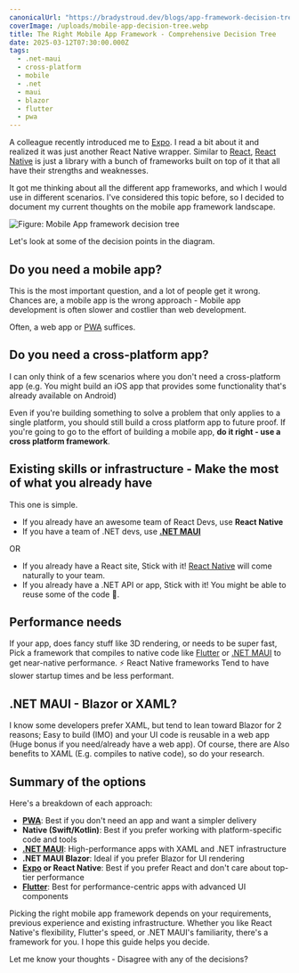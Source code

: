 ```yaml
---
canonicalUrl: "https://bradystroud.dev/blogs/app-framework-decision-tree"
coverImage: /uploads/mobile-app-decision-tree.webp
title: The Right Mobile App Framework - Comprehensive Decision Tree
date: 2025-03-12T07:30:00.000Z
tags:
  - .net-maui
  - cross-platform
  - mobile
  - .net
  - maui
  - blazor
  - flutter
  - pwa
---
```


A colleague recently introduced me to [Expo](https://expo.dev). I read a bit about it and realized it was just another React Native wrapper. Similar to [React](https://react.dev), [React Native](https://reactnative.dev) is just a library with a bunch of frameworks built on top of it that all have their strengths and weaknesses.

It got me thinking about all the different app frameworks, and which I would use in different scenarios. I've considered this topic before, so I decided to document my current thoughts on the mobile app framework landscape.

![Figure: Mobile App framework decision tree](/uploads/mobile-app-decision-tree.webp)

Let's look at some of the decision points in the diagram.

## Do you need a mobile app?

This is the most important question, and a lot of people get it wrong.
Chances are, a mobile app is the wrong approach - Mobile app development is often slower and costlier than web development.

Often, a web app or [PWA](https://web.dev/explore/progressive-web-apps) suffices.

## Do you need a cross-platform app?

I can only think of a few scenarios where you don't need a cross-platform app (e.g. You might build an iOS app that provides some functionality that's already available on Android)

Even if you're building something to solve a problem that only applies to a single platform, you should still build a cross platform app to future proof.
If you're going to go to the effort of building a mobile app, **do it right - use a cross platform framework**.

## Existing skills or infrastructure - Make the most of what you already have

This one is simple.

- If you already have an awesome team of React Devs, use **React Native**
- If you have a team of .NET devs, use **[.NET MAUI](https://dotnet.microsoft.com/en-us/apps/maui)**

OR

- If you already have a React site, Stick with it! [React Native](https://reactnative.dev) will come naturally to your team.
- If you already have a .NET API or app, Stick with it! You might be able to reuse some of the code 🙂.

## Performance needs

If your app, does fancy stuff like 3D rendering, or needs to be super fast, Pick a framework that compiles to native code like [Flutter](https://flutter.dev) or [.NET MAUI](https://dotnet.microsoft.com/en-us/apps/maui) to get near-native performance. ⚡
React Native frameworks Tend to have slower startup times and be less performant.

## .NET MAUI - Blazor or XAML?

I know some developers prefer XAML, but tend to lean toward Blazor for 2 reasons; Easy to build (IMO) and your UI code is reusable in a web app (Huge bonus if you need/already have a web app).
Of course, there are Also benefits to XAML (E.g. compiles to native code), so do your research.

## Summary of the options

Here's a breakdown of each approach:

- **[PWA](https://web.dev/explore/progressive-web-apps)**: Best if you don't need an app and want a simpler delivery
- **Native (Swift/Kotlin)**: Best if you prefer working with platform-specific code and tools
- **[.NET MAUI](https://dotnet.microsoft.com/en-us/apps/maui)**: High-performance apps with XAML and .NET infrastructure
- **.NET MAUI Blazor**: Ideal if you prefer Blazor for UI rendering
- **[Expo](https://expo.dev) or React Native**: Best if you prefer React and don't care about top-tier performance
- **[Flutter](https://flutter.dev)**: Best for performance-centric apps with advanced UI components

Picking the right mobile app framework depends on your requirements, previous experience and existing infrastructure. Whether you like React Native's flexibility, Flutter's speed, or .NET MAUI's familiarity, there's a framework for you. I hope this guide helps you decide. 

Let me know your thoughts - Disagree with any of the decisions?
 